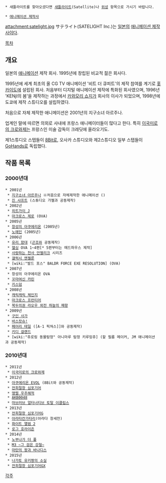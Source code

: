  * 새틀라이트를 찾아오셨다면 [[새틀라이트]](Satellite)나 [[위성]] 항목으로 가시기 바랍니다.

 * [[애니메이션 제작사]]

attachment:satelight.jpg
サテライト(SATELIGHT Inc.)는 [[일본]]의 [[애니메이션 제작사]]이다.

[[목차]]
== 개요 ==
일본의 [[애니메이션]] 제작 회사. 1995년에 창립된 비교적 젊은 회사다.

1995년에 세계 최초의 올 CG TV 애니메이션 '비트 더 큐피트'의 제작 참여를 계기로 [[홋카이도]]에 설립된 회사. 처음부터 디지털 애니메이션 제작에 특화된 회사였으며, 1996년 'KENjI의 봄'을 제작하는 과정에서 [[카와모리 쇼지]]가 회사의 이사가 되었으며, 1998년에 도쿄에 제작 스튜디오를 설립하였다.

처음으로 자체 제작한 애니메이션은 2001년의 지구소녀 아르주나.

업계인 말에 따르면 의외로 사내에 프랑스 애니메이터들이 많다고 한다. 특히 [[이국미로의 크로와제]]는 프랑스인 미술 감독이 크레딧에 올라오기도.

제1스튜디오 스탭들이 [[8Bit]]로, 오사카 스튜디오와 제2스튜디오 일부 스탭들이 [[GoHands]]로 독립했다.
 
== 작품 목록 ==
=== 2000년대 ===
 * 2001년
  * [[지구소녀 아르주나]] ※처음으로 자체제작한 애니메이션 ()
  * [[진 샤프트]] (스튜디오 가젤과 공동제작)
 * 2002년
  * [[히트가이 J]]
  * [[마크로스 제로]] (OVA)
 * 2005년
  * [[창성의 아쿠에리온]] (2005년)
  * [[노에인]] (2005년)
 * 2006년
  * [[유리 함대]] ([[곤조]]와 공동제작)
  * [[헬싱]] OVA 1~4편[* 5편부터는 매드하우스 제작]
  * [[사랑하는 천사 안젤리크]] 시리즈 
  * [[갤럭시 엔젤룬]] 
  * [wiki:"발드 포스" BALDR FORCE EXE RESOLUTION] (OVA)
 * 2007년
  * 창성의 아쿠에리온 OVA 
  * [[꼬마여신 카린]] 
  * [[키스덤]]
 * 2008년
  * [[캐릭캐릭 체인지]] 
  * [[마크로스 프런티어]] 
  * [[북두의권 라오우 외전 하늘의 패왕]] 
 * 2009년
  * [[구인 사가]] 
  * [[바스캇슈!]]
  * [[페어리 테일]] ([A-1 픽쳐스]]와 공동제작)
  * [[키디 걸랜드]] 
  * [wiki:"쥬로링 동물탐정" 아니마루 탐정 키루밍쥬] (할 필름 메이커, JM 애니메이션과 공동제작)

=== 2010년대 ===
 * 2011년
  * [[이국미로의 크로와제]] 
 * 2012년
  * [[아쿠에리온 EVOL]] (8Bit와 공동제작)
  * [[전희절창 심포기어]] 
  * [[미니스커트 우주해적/애니메이션|맹렬 우주해적]]
  * [[AKB0048]] 
  * [[마브러브 얼터너티브 토탈 이클립스]]
 * 2013년
  * [[전희절창 심포기어G]] 
  * [[아라타칸가타리]](아라다 창세전)
  * [[화이트 앨범 2]] 
  * [[로그 호라이즌]] 
 * 2014년
  * [[노부나가 더 풀]] 
  * [[M3 ~그 검은 강철~]] 
  * [[마탄의 왕과 바나디스]]
 * 2015년
  * [[나가토 유키짱의 소실]]
  * [[전희절창 심포기어GX]] 

[[각주]]

